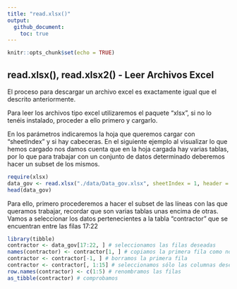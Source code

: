 ```yaml
---
title: "read.xlsx()"
output: 
  github_document:
    toc: true
---
```


```r
knitr::opts_chunk$set(echo = TRUE)
```

## read.xlsx(), read.xlsx2() - Leer Archivos Excel
El proceso para descargar un archivo excel es exactamente igual que el descrito anteriormente.

Para leer los archivos tipo excel utilizaremos el paquete "xlsx", si no lo tenéis instalado, proceder a ello primero y cargarlo.

En los parámetros indicaremos la hoja que queremos cargar con "sheetIndex" y si hay cabeceras. En el siguiente ejemplo al visualizar lo que hemos cargado nos damos cuenta que en la hoja cargada hay varias tablas, por lo que para trabajar con un conjunto de datos determinado deberemos hacer un subset de los mismos.
```r
require(xlsx)
data_gov <- read.xlsx("./data/Data_gov.xlsx", sheetIndex = 1, header = TRUE)
head(data_gov)
```

Para ello, primero procederemos a hacer el subset de las líneas con las que queramos trabajar, recordar que son varias tablas unas encima de otras. Vamos a seleccionar los datos pertenecientes a la tabla "contractor" que se encuentran entre las filas 17:22
```r
library(tibble)
contractor <- data_gov[17:22, ] # seleccionamos las filas deseadas
names(contractor) <- contractor[1, ] # copiamos la primera fila como nombres de varible
contractor <- contractor[-1, ] # borramos la primera fila
contractor <- contractor[, 1:15] # seleccionamos sólo las columnas deseadas
row.names(contractor) <- c(1:5) # renombramos las filas
as_tibble(contractor) # comprobamos
```

